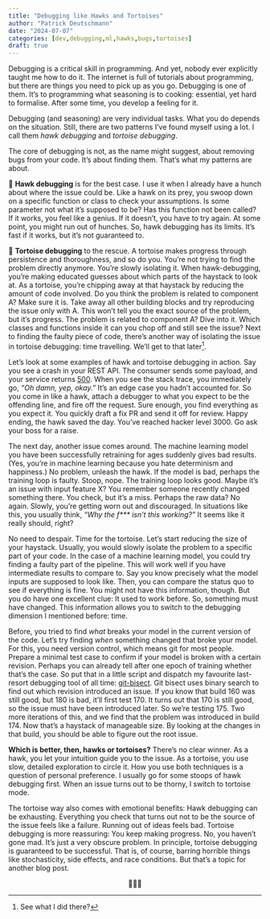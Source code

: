 ```yaml
---
title: "Debugging like Hawks and Tortoises"
author: "Patrick Deutschmann"
date: "2024-07-07"
categories: [dev,debugging,ml,hawks,bugs,tortoises]
draft: true
---
```


Debugging is a critical skill in programming. And yet, nobody ever explicitly taught me how to do it. The internet is full of tutorials about programming, but there are things you need to pick up as you go. Debugging is one of them. It’s to programming what seasoning is to cooking: essential, yet hard to formalise. After some time, you develop a feeling for it.

Debugging (and seasoning) are very individual tasks. What you do depends on the situation. Still, there are two patterns I’ve found myself using a lot. I call them *hawk debugging* and *tortoise debugging*.

The core of debugging is not, as the name might suggest, about removing bugs from your code. It’s about finding them. That’s what my patterns are about.

🦅 **Hawk debugging** is for the best case. I use it when I already have a hunch about where the issue could be. Like a hawk on its prey, you swoop down on a specific function or class to check your assumptions. Is some parameter not what it’s supposed to be? Has this function not been called? If it works, you feel like a genius. If it doesn’t, you have to try again. At some point, you might run out of hunches. So, hawk debugging has its limits. It’s fast if it works, but it’s not guaranteed to.

🐢 **Tortoise debugging** to the rescue. A tortoise makes progress through persistence and thoroughness, and so do you. You’re not trying to find the problem directly anymore. You’re slowly isolating it. When hawk-debugging, you’re making educated guesses about which parts of the haystack to look at. As a tortoise, you’re chipping away at that haystack by reducing the amount of code involved. Do you think the problem is related to component A? Make sure it is. Take away all other building blocks and try reproducing the issue only with A. This won’t tell you the exact source of the problem, but it’s progress. The problem is related to component A? Dive into it. Which classes and functions inside it can you chop off and still see the issue? Next to finding the faulty piece of code, there’s another way of isolating the issue in tortoise debugging: time travelling. We’ll get to that later[^1].


Let’s look at some examples of hawk and tortoise debugging in action. Say you see a crash in your REST API. The consumer sends some payload, and your service returns [500](https://http.cat/500). When you see the stack trace, you immediately go, *“Oh damn, yep, okay.”* It’s an edge case you hadn’t accounted for. So you come in like a hawk, attach a debugger to what you expect to be the offending line, and fire off the request. Sure enough, you find everything as you expect it. You quickly draft a fix PR and send it off for review. Happy ending, the hawk saved the day. You’ve reached hacker level 3000. Go ask your boss for a raise.

The next day, another issue comes around. The machine learning model you have been successfully retraining for ages suddenly gives bad results. (Yes, you’re in machine learning because you hate determinism and happiness.) No problem, unleash the hawk. If the model is bad, perhaps the training loop is faulty. Stoop, nope. The training loop looks good. Maybe it’s an issue with input feature X? You remember someone recently changed something there. You check, but it’s a miss. Perhaps the raw data? No again. Slowly, you’re getting worn out and discouraged. In situations like this, you usually think, *“Why the f\*\*\* isn’t this working?”* It seems like it really should, right? 

No need to despair. Time for the tortoise. Let’s start reducing the size of your haystack. Usually, you would slowly isolate the problem to a specific part of your code. In the case of a machine learning model, you could try finding a faulty part of the pipeline. This will work well if you have intermediate results to compare to. Say you know precisely what the model inputs are supposed to look like. Then, you can compare the status quo to see if everything is fine. You might not have this information, though. But you do have one excellent clue: It used to work before. So, something must have changed. This information allows you to switch to the debugging dimension I mentioned before: time.

Before, you tried to find *what* breaks your model in the current version of the code. Let’s try finding *when* something changed that broke your model. For this, you need version control, which means git for most people. Prepare a minimal test case to confirm if your model is broken with a certain revision. Perhaps you can already tell after one epoch of training whether that’s the case. So put that in a little script and dispatch my favourite last-resort debugging tool of all time: [git-bisect](https://git-scm.com/docs/git-bisect). Git bisect uses binary search to find out which revision introduced an issue. If you know that build 160 was still good, but 180 is bad, it’ll first test 170. It turns out that 170 is still good, so the issue must have been introduced later. So we’re testing 175. Two more iterations of this, and we find that the problem was introduced in build 174. Now that’s a haystack of manageable size. By looking at the changes in that build, you should be able to figure out the root issue.

**Which is better, then, hawks or tortoises?** There’s no clear winner. As a hawk, you let your intuition guide you to the issue. As a tortoise, you use slow, detailed exploration to circle it. How you use both techniques is a question of personal preference. I usually go for some stoops of hawk debugging first. When an issue turns out to be thorny, I switch to tortoise mode.

The tortoise way also comes with emotional benefits: Hawk debugging can be exhausting. Everything you check that turns out not to be the source of the issue feels like a failure. Running out of ideas feels bad. Tortoise debugging is more reassuring: You keep making progress. No, you haven’t gone mad. It’s just a very obscure problem. In principle, tortoise debugging is guaranteed to be successful. That is, of course, barring horrible things like stochasticity, side effects, and race conditions. But that’s a topic for another blog post.

<center>🐢🐞🦅</center>

[^1]: See what I did there?
